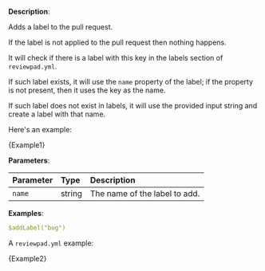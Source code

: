 
**Description**:

Adds a label to the pull request.

If the label is not applied to the pull request then nothing happens.

It will check if there is a label with this key in the labels section of `reviewpad.yml`.

If such label exists, it will use the `name` property of the label; if the property is not present, then it uses the key as the name.

If such label does not exist in labels, it will use the provided input string and create a label with that name.

Here's an example:

<CodeBlock language="yml">{Example1}</CodeBlock>

**Parameters**:

| Parameter  | Type    | Description                    |
| :--------- | :------ | :----------------------------- |
| `name`     | string  | The name of the label to add.  |

**Examples**:

```yml
$addLabel("bug")
```

A `reviewpad.yml` example:

<CodeBlock language="yml">{Example2}</CodeBlock>
